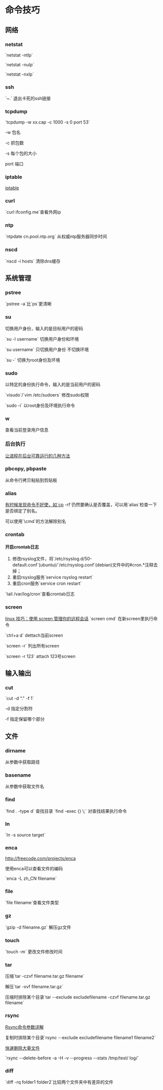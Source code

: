 = 命令技巧 =
== 网络 ==
=== netstat ===
`netstat -ntlp`

`netstat -nulp`

`netstat -nxlp`
=== ssh ===
`~.` 退出卡死的ssh链接
=== tcpdump ===
`tcpdump -w xx.cap -c 1000 -s 0 port 53`

-w 包名

-c 抓包数

-s 每个包的大小

port 端口
=== iptable ===
[[iptable|iptable]]
=== curl ===
`curl ifconfig.me`查看外网ip
=== ntp ===
`ntpdate cn.pool.ntp.org` 从权威ntp服务器同步时间
=== nscd ===
`nscd -i hosts` 清除dns缓存


== 系统管理 ==
=== pstree ===
`pstree -a`比`ps`更清晰

=== su ===
切换用户身份，输入的是目标用户的密码

`su -l username` 切换用户身份和环境

`su username` 只切换用户身份 不切换环境

`su -` 切换为root身份及环境
=== sudo ===
以特定的身份执行命令，输入的是当前用户的密码

`visudo`/`vim /etc/sudoers` 修改sudo权限

`sudo -i` 以root身份及环境执行命令
=== w ===
查看当前登录用户信息
=== 后台执行 ===
[[http://shentar.me/%E8%AE%A9%E8%BF%9B%E7%A8%8B%E5%9C%A8%E5%90%8E%E5%8F%B0%E5%8F%AF%E9%9D%A0%E8%BF%90%E8%A1%8C%E7%9A%84%E5%87%A0%E7%A7%8D%E6%96%B9%E6%B3%95/|让进程在后台可靠运行的几种方法]]
=== pbcopy, pbpaste ===
从命令行拷贝粘贴到剪贴板
=== alias ===
[[有时候发现命令不好使，如`cp]] -rf`仍然要确认是否覆盖，可以用`alias`检查一下是否绑定了别名。

可以使用`\cmd`的方法解除别名
=== crontab ===
==== 开启crontab日志 ====
# 修改rsyslog文件，将`/etc/rsyslog.d/50-default.conf`(ubuntu)/`/etc/rsyslog.conf`(debian)文件中的#cron.*注释去掉；
# 重启rsyslog服务`service rsyslog restart`
# 重启cron服务`service cron restart`

`tail /var/log/cron`查看crontab日志

=== screen ===
[[http://www.ibm.com/developerworks/cn/linux/l-cn-screen/| linux 技巧：使用 screen 管理你的远程会话]]
`screen cmd` 在新screen里执行命令

`ctrl+a d` dettach当前screen

`screen -r` 列出所有screen

`screen -r 123` attach 123号screen

== 输入输出 ==
=== cut ===
`cut -d "." -f 1`

-d 指定分割符

-f 指定保留哪个部分

== 文件 ==
=== dirname ===
从参数中获取路径
=== basename ===
从参数中获取文件名
=== find ===
`find . -type d` 查找目录
`find -exec {} \;` 对查找结果执行命令
=== ln ===
`ln -s source target`
=== enca ===
[[http://freecode.com/projects/enca]]

使用enca可以查看文件的编码

`enca -L zh_CN filename`

=== file ===
`file filename`查看文件类型

=== gz ===
`gzip -d filename.gz` 解压gz文件

=== touch ===
`touch -m` 更改文件修改时间
=== tar ===
压缩`tar -czvf filename.tar.gz filename`

解压`tar -xvf filename.tar.gz`

压缩时排除某个目录`tar --exclude excludefilename -czvf filename.tar.gz filename`

=== rsync ===
[[http://yang2001.blog.51cto.com/25307/154416|Rsync命令参数详解]]

复制时排除某个目录`rsync --exclude excludefilename filename1 filename2`

[[http://www.ha97.com/4107.html|快速删除大量文件]]

`rsync --delete-before -a -H -v --progress --stats /tmp/test/ log/`

=== diff ===
`diff -rq folder1 folder2`比较两个文件夹中有差异的文件

